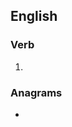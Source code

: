 ==English==

===Verb===
{{head|en|verb form}}

# {{en-past of|girdle}}

===Anagrams===
* {{anagrams|en|griddle|gridled}}